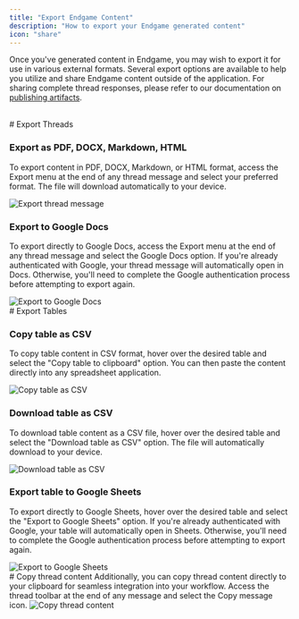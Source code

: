 ```yaml
---
title: "Export Endgame Content"
description: "How to export your Endgame generated content"
icon: "share"
---
```


Once you've generated content in Endgame, you may wish to export it for use in various external formats. Several export options are available to help you utilize and share Endgame content outside of the application. For sharing complete thread responses, please refer to our documentation on [publishing artifacts](/features/publishing-artifacts).

<br/>
# Export Threads

### Export as PDF, DOCX, Markdown, HTML
To export content in PDF, DOCX, Markdown, or HTML format, access the Export menu at the end of any thread message and select your preferred format. The file will download automatically to your device.

<Frame caption="Export thread message">
  <img
    src="/images/thread-export-menu-9-23-25.png"
    alt="Export thread message"
    className="rounded-lg"
  />
</Frame>

### Export to Google Docs
To export directly to Google Docs, access the Export menu at the end of any thread message and select the Google Docs option. If you're already authenticated with Google, your thread message will automatically open in Docs. Otherwise, you'll need to complete the Google authentication process before attempting to export again. 

<Frame caption="Export to Google Docs">
  <img
    src="/images/thread-export-menu-9-23-25.png"
    alt="Export to Google Docs"
    className="rounded-lg"
  />
</Frame>

<br/>
# Export Tables

### Copy table as CSV
To copy table content in CSV format, hover over the desired table and select the "Copy table to clipboard" option. You can then paste the content directly into any spreadsheet application.

<Frame caption="Copy table as CSV">
  <img
    src="/images/copy-as-csv-9-23-25.png"
    alt="Copy table as CSV"
    className="rounded-lg"
  />
</Frame>

### Download table as CSV
To download table content as a CSV file, hover over the desired table and select the "Download table as CSV" option. The file will automatically download to your device.



<Frame caption="Download table as CSV">
  <img
    src="/images/download-as-csv-9-23-25.png"
    alt="Download table as CSV"
    className="rounded-lg"
  />
</Frame>

### Export table to Google Sheets
To export directly to Google Sheets, hover over the desired table and select the "Export to Google Sheets" option. If you're already authenticated with Google, your table will automatically open in Sheets. Otherwise, you'll need to complete the Google authentication process before attempting to export again. 

<Frame caption="Export to Google Sheets">
  <img
    src="/images/export-google-sheets-9-23-25.png"
    alt="Export to Google Sheets"
    className="rounded-lg"
  />
</Frame>

<br/>
# Copy thread content
Additionally, you can copy thread content directly to your clipboard for seamless integration into your workflow. Access the thread toolbar at the end of any message and select the Copy message icon. 

<Frame caption="Copy thread content">
  <img
    src="/images/copy-thread-content-9-23-25.png"
    alt="Copy thread content"
    className="rounded-lg"
  />
</Frame>
